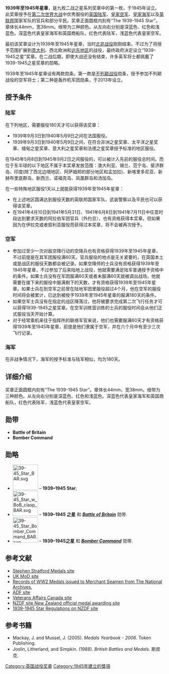 {{no footnotes|time=2014-07-30T15:12:12+00:00}}
{{Infobox military award
| name             = 1939年至1945年星章
| image            = 1939-45star 0011edikpl.jpg
| image_size       = 100px
| caption          = 獎章和綬帶的正面
| awarded_by       = [[英帝國|英帝國]]和[[英聯邦|英聯邦]]
| country          = {{flag|British Empire}}
| type             = 戰役獎章
| awarded_for      = 參加陆上服役六个月<br />(參加空中服役兩個月)
| for              = 在被佔領的歐洲大陸上空飛行
| campaign         = [[第二次世界大战|第二次世界大战]]
| status           = 
| description      = 六角星
| motto            = 
| clasps           = ''Battle of Britain''<br />''Bomber Command''
| post-nominals    = 
| established      = 
| first_award      = 1943年7月8日
| last_award       = 2013年12月22日
| total            = 
| posthumous       = 
| recipients       = 
| precedence_label = 
| individual       = 
| higher           = 
| same             = 
| lower            = 
| related          = 
| image2           = 39-45Starobv.png
| image2_size      = 150px
| caption2         = 黑白
}}
'''1939年至1945年星章'''，是九枚二战之星系列奖章中的第一枚，于1945年设立。此奖章授予在[[第二次世界大战|第二次世界大战]]中优秀服役的[[英国陆军|英国陆军]]、[[皇家空军|皇家空军]]、[[皇家海军|皇家海军]]以及[[英联邦|英联邦]]国家军队的官兵和部分平民。奖章正面圆框内刻有“The 1939-1945 Star”。章体长44mm，宽38mm。绶带为三种颜色。从左向右分别是深蓝色、红色和浅蓝色。深蓝色代表皇家海军和英国商船队，红色代表陆军，浅蓝色代表皇家空军。

最初该奖章设计为1939年至1945年星章，当时[[北非战役|北非战役]]刚刚结束。不过为了将授予范围扩展到[[意大利|意大利]]、西北欧洲和[[远东地区|远东地区]]的战役，最终政府决定设立“1939-1945之星”奖章。在二战后期，即使大战还没有结束，许多英军将士都佩戴了1939-1945之星奖章的勋略。

1939年至1945年星章设有两款勋条。第一款是[[不列颠战役|不列颠战役]]勋条，授予参加不列颠战役的空军将士；第二种是轰炸机军团勋条，于2013年设立。

==授予条件==
===陆军===
在下列地区，需要服役180天才可以获得该奖章：
*1939年9月3日到1940年5月9日之间在法国服役。
*1939年9月3日到1940年5月9日之间，在符合非洲之星奖章、太平洋之星奖章、缅甸之星奖章、意大利之星奖章和法德之星奖章授予标准的地区服役。

在1945年5月8日到1945年9月2日之间服役的，可以被计入先前的服役总时间。而位于东半球的以下地区不属于本奖章发放范围：澳大利亚、锡兰、范宁岛、斐济群岛、印度(除了西北边境地区、阿萨姆邦的部分地区和孟加拉)、新喀里多尼亚、新赫布里底群岛、新西兰、诺福克岛、凤凰群岛和汤加岛。

在一些特殊地区服役1天以上就能获得1939年至1945年星章：
*在上述地区圆满达到服役天数的英联邦国家军队、武装警察以及平民也可以获得该奖章。
*在1941年4月10日到1941年5月31日、1941年6月8日到1941年7月11日中任意时段达到要求天数的阿拉伯军团官兵（外约旦），也有资格获得本奖章。但如果因为在伊拉克或者叙利亚服役而获得过本奖章，将不会被再次授予。

===空军===
*参加过至少一次对敌空降行动的空降兵也有资格获得1939年至1945年星章，不过前提是在其军团服役满60天。官兵服役的地点是无关紧要的，在英国本土或是战区的服役天数都会被记录。如果空降师的士兵没有资格获得1939年至1945年星章，不过参加了后来陆地上战役，他就需要满足陆军普通授予资格中的条件。如果士兵没有在军团服满60天或者未服满60天就被调出战场，他就需要在接下来的服役中服满剩下的天数，才有资格获得1939年至1945年星章。如果士兵在到空军之前曾在陆地军团里服役超过4个月，他在空军的服役时间将会被累计，已达到被授予1939年至1945年星章的服满180天的条件。
*如果空军士兵没有在指定的战区降落过，他将被要求完成第二次飞行任务才可以获得1939-1945之星奖章。在空军训练营训练的士兵的服役时间会从他们正式服役当天开始计算。
*对于经常乘机来往于指挥所的联络军官来说，他们也需要服满60天才有资格获得1939年至1945年星章，前提是他们隶属于空军，并在六个月中有至少三次飞行记录。

===海军===
在非战争情况下，海军的授予标准与陆军相似，均为180天。

==详细介绍==
奖章正面圆框内刻有“The 1939-1945 Star”。章体长44mm，宽38mm。绶带为三种颜色。从左向右分别是深蓝色、红色和浅蓝色。深蓝色代表皇家海军和英国商船队，红色代表陆军，浅蓝色代表皇家空军。

==勋带==
* '''Battle of Britain'''
* '''Bomber Command'''

==勋略==
* [[File:39-45_Star_BAR.svg|80px]] – '''1939–1945 Star''';
* [[File:39-45_Star_w_BoB_clasp_BAR.svg|80px]] – '''1939–1945 之星''' 和 '''''[[Battle_of_Britain|Battle of Britain]]''''' 勋带.
* [[File:39-45_Star_Bomber_Command_BAR.svg|80px]] – '''1939–1945之星''' 和 '''''[[RAF_Bomber_Command|Bomber Command]]''''' 勋带.

== 参考文献 ==
* [https://web.archive.org/web/20160427175101/http://www.stephen-stratford.co.uk/wwii_medals.htm Stephen Stratford Medals site]
* [http://www.mod.uk/DefenceInternet/DefenceFor/Veterans/Medals/19391945Star.htm UK MoD site]{{Wayback|url=http://www.mod.uk/DefenceInternet/DefenceFor/Veterans/Medals/19391945Star.htm |date=20121201034014 }}
*[http://www.nationalarchives.gov.uk/documentsonline/seamens-medals.asp Records of WW2 Medals issued to Merchant Seamen from The National Archives.]{{Wayback|url=http://www.nationalarchives.gov.uk/documentsonline/seamens-medals.asp |date=20120810142710 }}
* [https://web.archive.org/web/20160305015023/http://www.defence.gov.au/medals/Content/%20040%20Campaign%20Medals/%20100%20World%20War%20II/%20010%201939-1945%20Star/ ADF site]
* [https://web.archive.org/web/20090818024129/http://www.vac-acc.gc.ca/remembers/sub.cfm?source=collections%2Fcmdp%2Fmainmenu%2Fgroup04%2F45star Veterans Affairs Canada site]
* [https://web.archive.org/web/20070615113335/http://medals.nzdf.mil.nz/category/h/h9.html NZDF site New Zealand official medal awarding site]
* [https://web.archive.org/web/20160303170018/http://medals.nzdf.mil.nz/warrants/h9-reg.html 1939-1945 Star Regulations on NZDF site]

== 参考书籍==
* Mackay, J. and Mussel, J. (2005). ''Medals Yearbook - 2006''. Token Publishing.
* Joslin, Litherland, and Simpkin. (1988). ''British Battles and Medals''. 斯宾克.

{{英国战役奖章}}

[[Category:英国战役奖章|Category:英国战役奖章]]
[[Category:1945年建立的獎項|Category:1945年建立的獎項]]